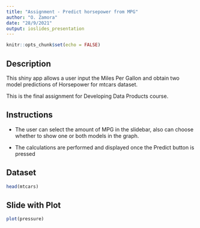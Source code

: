 ---
title: "Assignment - Predict horsepower from MPG"
author: "O. Zamora"
date: "28/9/2021"
output: ioslides_presentation
---

```{r setup, include=FALSE}
knitr::opts_chunk$set(echo = FALSE)
```

## Description





This shiny app allows a user input the Miles Per Gallon and obtain two model predictions of Horsepower for mtcars dataset.

This is the final assignment for Developing Data Products course.

## Instructions




- The user can select the amount of MPG in the slidebar, also can choose whether to show one or both models in the graph. 

- The calculations are performed and displayed once the Predict button is pressed



## Dataset

```{r, echo = TRUE}
head(mtcars)
```

## Slide with Plot

```{r pressure}
plot(pressure)
```

